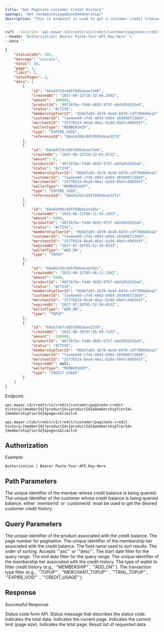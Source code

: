 ```yaml
---
title: "Get Paginate Customer Credit History"
openapi: "Get /endpointusagebasedmembership/"
description: "This is endpoint is used to get a customer credit transaction history in a pagination form."
---
```


<RequestExample>

```bash Request Example
curl --location 'api.mayar.id/credit/v1/credit/customer/paginate-credit-history/PQVS4KGY?productId=40f26fbe-f4d8-4693-975f-e6d105d291e6&membershipTierId=261acae0-d6ae-4d8c-adf5-6fb8c2361514&page=1&limit=5' \
--header 'Authorization: Bearer Paste-Your-API-Key-Here' \
--data ''
```

</RequestExample>

<ResponseExample>

```json Response Example 200
{
    "statusCode": 200,
    "message": "success",
    "total": 10,
    "page": 1,
    "limit": 5,
    "totalPages": 2,
    "data": [
        {
            "id": "68a84724c8d5f89bdeae7346",
            "createdAt": "2025-08-22T10:32:04.204Z",
            "amount": -100000,
            "productId": "40f26fbe-f4d8-4693-975f-e6d105d291e6",
            "status": "ACTIVE",
            "membershipTierId": "9bbbfa01-1bf8-4e4d-8470-cdf7066b6ea2",
            "customerId": "faa4ee60-cf45-4043-b964-303890713bb9",
            "merchantId": "35776524-8ea9-46ac-b2dd-89efc496593f",
            "walletType": "MEMBERSHIP",
            "type": "EXPIRE_VOID",
            "referenceId": "68a56306c8d5f89bdeae32fd"
        },
        {
            "id": "68a84724c8d5f89bdeae7344",
            "createdAt": "2025-08-22T10:32:03.972Z",
            "amount": 0,
            "productId": "40f26fbe-f4d8-4693-975f-e6d105d291e6",
            "status": "ACTIVE",
            "membershipTierId": "9bbbfa01-1bf8-4e4d-8470-cdf7066b6ea2",
            "customerId": "faa4ee60-cf45-4043-b964-303890713bb9",
            "merchantId": "35776524-8ea9-46ac-b2dd-89efc496593f",
            "walletType": "MEMBERSHIP",
            "type": "EXPIRE_VOID",
            "referenceId": "68a562b2c8d5f89bdeae32fa"
        },
        {
            "id": "68a6b896c8d5f89bdeae3d5c",
            "createdAt": "2025-08-21T06:11:34.145Z",
            "amount": 6000,
            "productId": "40f26fbe-f4d8-4693-975f-e6d105d291e6",
            "status": "ACTIVE",
            "membershipTierId": "9bbbfa01-1bf8-4e4d-8470-cdf7066b6ea2",
            "customerId": "faa4ee60-cf45-4043-b964-303890713bb9",
            "merchantId": "35776524-8ea9-46ac-b2dd-89efc496593f",
            "expiredAt": "2027-07-20T05:52:50.053Z",
            "walletType": "ADD_ON",
            "type": "TOPUP"
        },
        {
            "id": "68a6b31bc8d5f89bdeae3d2c",
            "createdAt": "2025-08-21T05:48:11.194Z",
            "amount": 5000,
            "productId": "40f26fbe-f4d8-4693-975f-e6d105d291e6",
            "status": "ACTIVE",
            "membershipTierId": "9bbbfa01-1bf8-4e4d-8470-cdf7066b6ea2",
            "customerId": "faa4ee60-cf45-4043-b964-303890713bb9",
            "merchantId": "35776524-8ea9-46ac-b2dd-89efc496593f",
            "expiredAt": "2027-07-20T05:52:50.053Z",
            "walletType": "ADD_ON",
            "type": "TOPUP"
        },
        {
            "id": "68a573d7c8d5f89bdeae3370",
            "createdAt": "2025-08-20T07:05:59.723Z",
            "amount": -100000,
            "productId": "40f26fbe-f4d8-4693-975f-e6d105d291e6",
            "status": "ACTIVE",
            "membershipTierId": "9bbbfa01-1bf8-4e4d-8470-cdf7066b6ea2",
            "customerId": "faa4ee60-cf45-4043-b964-303890713bb9",
            "merchantId": "35776524-8ea9-46ac-b2dd-89efc496593f",
            "expiredAt": null,
            "walletType": "MEMBERSHIP",
            "type": "CREDIT_USAGE"
        }
    ]
}
```

</ResponseExample>

Endpoint:

<CodeGroup>

```Production Production
api.mayar.id/credit/v1/credit/customer/paginate-credit-history/{memberId}?productId={productId}&membershipTierId={membershipTierId}&page=1&limit=5
```


```Sandbox Sandbox
api.mayar.club/credit/v1/credit/customer/paginate-credit-history/{memberId}?productId={productId}&membershipTierId={membershipTierId}&page=1&limit=5
```

</CodeGroup>

## Authorization

<ResponseField name="Authorization" type="string" required>
  Example:

  `Authorization | Bearer Paste-Your-API-Key-Here`
</ResponseField>

## Path Parameters

<ParamField query="memberId" path="memberId" type="string">
  The unique identifier of the member whose credit balance is being queried.
</ParamField>

<ParamField query="customerId" path="customerId" type="string">
  The unique identifier of the customer whose credit balance is being queried balance.
</ParamField>

<Note>
  either `memberId` or `customerId` must be used to get the desired customer credit history.
</Note>

## Query Parameters

<ParamField query="productId" path="productId" type="string" required>
  The unique identifier of the product associated with the credit balance.
</ParamField>

<ParamField query="page" path="page" default="1" type="integer">
  The page number for pagination.
</ParamField>

<ParamField query="limit" path="limit" default="10" type="integer">
  The unique identifier of the membership tier associated with the credit balance.
</ParamField>

<ParamField query="sortField" path="sortField" default="datetime" type="string">
  The field name used to sort results.
</ParamField>

<ParamField query="sortOrder" path="sortOrder" default="desc" type="string">
  The order of sorting. Accepts `"asc"` or `"desc"`.
</ParamField>

<ParamField query="startDate" path="startDate" type="string">
  The start date filter for the query range.
</ParamField>

<ParamField query="endDate" path="endDate" type="string">
  The end date filter for the query range.
</ParamField>

<ParamField query="membershipTierId" path="membershipTierId" type="string">
  The unique identifier of the membership tier associated with the credit history.
</ParamField>

<ParamField query="walletType" path="walletType" type="string">
  The type of wallet to filter credit history (e.g., `"MEMBERSHIP"`, `"ADD_ON"`).
</ParamField>

<ParamField query="type" path="type" type="string">
  The transaction type filter (e.g., `"TOPUP"`, `"MERCHANT_TOPUP"` , `"TRIAL_TOPUP"`, `"EXPIRE_VOID"` , `"CREDIT_USAGE"`).
</ParamField>

## Response

Successful Response

<ResponseField name="statusCode" type="integer" required>
  Status code form API.
</ResponseField>

<ResponseField name="messages" type="string" required>
  Status message that describes the status code.
</ResponseField>

<ResponseField name="total" type="string" required>
  Indicates the total data.
</ResponseField>

<ResponseField name="page" type="string" required>
  Indicates the current page.
</ResponseField>

<ResponseField name="limit" type="string" required>
  Indicates the current limit (page size).
</ResponseField>

<ResponseField name="totalPages" type="string" required>
  Indicates the total page.
</ResponseField>

<ResponseField name="data" type="array of object">
  Result list of requested data.
</ResponseField>